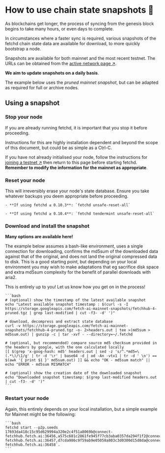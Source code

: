
# How to use chain state snapshots 📸

As blockchains get longer, the process of syncing from the genesis block begins to take many hours, or even days to complete.

In circumstances where a faster sync is required, various snapshots of the fetchd chain state data are available for download, to more quickly bootstrap a node.

Snapshots are available for both mainnet and the most recent testnet.  The URLs can be obtained from the [active network page ↗️](/references/fetch-network/ledger/active-networks).

**We aim to update snapshots on a daily basis**.

The example below uses the _pruned mainnet snapshot_, but can be adapted as required for full or archive nodes.

## Using a snapshot

### Stop your node

If you are already running fetchd, it is important that you stop it before proceeding.

Instructions for this are highly installation dependent and beyond the scope of this document, but could be as simple as a Ctrl-C.

If you have not already initialised your node, follow the instructions for [joining a testnet ↗️](/guides/fetch-network/ledger/joining-testnet) then return to this page before starting fetchd. **Remember to modify the information for the mainnet as appropriate**.

### Reset your node

<Callout type="warning" emoji="⚠️️">
  This will irreversibly erase your node's state database.  Ensure you take whatever backups you deem appropriate before proceeding.
</Callout>

    - **If using fetchd ≤ 0.10.3**: `fetchd unsafe-reset-all`

    - **If using fetchd ≥ 0.10.4**: `fetchd tendermint unsafe-reset-all`

### Download and install the snapshot

**Many options are available here!**

<Callout type="info" emoji="ℹ️">
  The example below assumes a bash-like environment, uses a single connection for downloading, confirms the md5sum of the downloaded data against that of the original, and does not land the original compressed data to disk. This is a good starting point, but depending on your local environment you may wish to make adaptations that eg sacrifice disk space and extra md5sum complexity for the benefit of parallel downloads with aria2.
</Callout>

This is entirely up to you! Let us know how you get on in the process!

    ```bash
    # (optional) show the timestamp of the latest available snapshot
    echo "Latest available snapshot timestamp : $(curl -s -I  https://storage.googleapis.com/fetch-ai-mainnet-snapshots/fetchhub-4-pruned.tgz | grep last-modified | cut -f3- -d' ')"

    # download, decompress and extract state database
    curl -v https://storage.googleapis.com/fetch-ai-mainnet-snapshots/fetchhub-4-pruned.tgz -o- 2>headers.out | tee >(md5sum > md5sum.out) | gunzip -c | tar -xvf - --directory=~/.fetchd

    # (optional, but recommended) compare source md5 checksum provided in the headers by google, with the one calculated locally
    [[ $(grep 'x-goog-hash: md5' headers.out | sed -z 's/^.*md5=\(.*\)/\1/g' | tr -d '\r' | base64 -d | od -An -vtx1 | tr -d ' \n') == $(awk '{ print $1 }' md5sum.out) ]] && echo "OK - md5sum match" || echo "ERROR - md5sum MISMATCH"

    # (optional) show the creation date of the downloaded snapshot
    echo "Downloaded snapshot timestamp: $(grep last-modified headers.out | cut -f3- -d' ')"
    ```

### Restart your node

Again, this entirely depends on your local installation, but a simple example for Mainnet might be the following:

    ```bash
    fetchd start --p2p.seeds 17693da418c15c95d629994a320e2c4f51a8069b@connect-fetchhub.fetch.ai:36456,a575c681c2861fe945f77cb3aba0357da294f1f2@connect-fetchhub.fetch.ai:36457,d7cda986c9f59ab9e05058a803c3d0300d15d8da@connect-fetchhub.fetch.ai:36458`.
    ```
